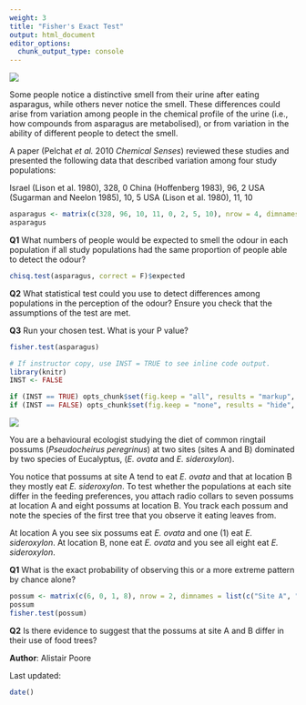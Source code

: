 ```yaml
---
weight: 3
title: "Fisher's Exact Test"
output: html_document
editor_options: 
  chunk_output_type: console
---
```


![](Fishers_exact_test_Q1_image.jpg)

Some people notice a distinctive smell from their urine after eating asparagus, while others never notice the smell. These differences could arise from variation among people in the chemical profile of the urine (i.e., how compounds from asparagus are metabolised), or from variation in the ability of different people to detect the smell.

A paper (Pelchat *et al.* 2010 *Chemical Senses*) reviewed these studies and presented the following data that described variation among four study populations:

Israel (Lison et al. 1980), 328, 0
China (Hoffenberg 1983), 96, 2
USA (Sugarman and Neelon 1985), 10, 5
USA (Lison et al. 1980), 11, 10

```r
asparagus <- matrix(c(328, 96, 10, 11, 0, 2, 5, 10), nrow = 4, dimnames = list(c("Israel", "China", "USA.1", "USA.2"), c("Can detect odour", "Cannot detect odour")))
asparagus
```

**Q1**  What numbers of people would be expected to smell the odour in each population if all study populations had the same proportion of people able to detect the odour?

```r
chisq.test(asparagus, correct = F)$expected
```

**Q2**  What statistical test could you use to detect differences among populations in the perception of the odour? Ensure you check that the assumptions of the test are met.

**Q3** Run your chosen test. What is your P value?

```r
fisher.test(asparagus)
```


```r
# If instructor copy, use INST = TRUE to see inline code output.
library(knitr)
INST <- FALSE

if (INST == TRUE) opts_chunk$set(fig.keep = "all", results = "markup", echo = TRUE)
if (INST == FALSE) opts_chunk$set(fig.keep = "none", results = "hide", echo = FALSE)
```

![](Fishers_exact_test_Q2_image.jpg)

You are a behavioural ecologist studying the diet of common ringtail possums (*Pseudocheirus peregrinus*) at two sites (sites A and B) dominated by two species of Eucalyptus, (*E. ovata* and *E. sideroxylon*).

You notice that possums at site A tend to eat  *E. ovata* and that at location B they mostly eat  *E. sideroxylon*. To test whether the populations at each site differ in the feeding preferences, you attach radio collars to seven possums at location A and eight possums at location B. You track each possum and note the species of the first tree that you observe it eating leaves from.

At location A you see six possums eat *E. ovata* and one (1) eat *E. sideroxylon*. At location B, none eat *E. ovata* and you see all eight eat *E. sideroxylon*. 


**Q1** What is the exact probability of observing this or a more extreme pattern by chance alone?

```r
possum <- matrix(c(6, 0, 1, 8), nrow = 2, dimnames = list(c("Site A", "Site B"), c("E. ovata", "E. sideroxylon")))
possum
fisher.test(possum)
```

**Q2** Is there evidence to suggest that the possums at site A and B differ in their use of food trees?



**Author**: Alistair Poore
 
Last updated:
```r
date()
```
